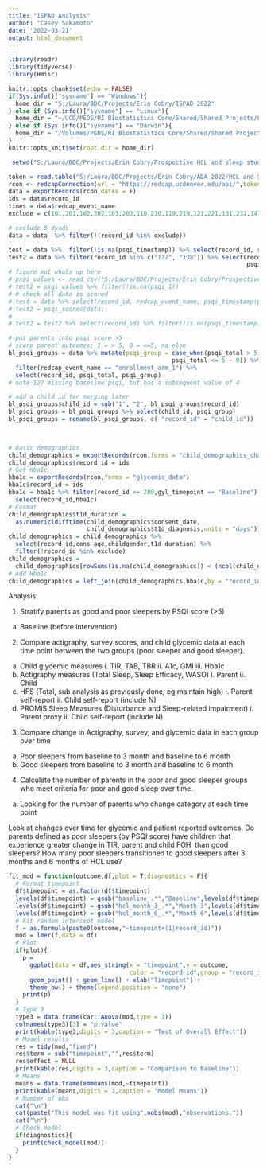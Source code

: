 ---
title: "ISPAD Analysis"
author: "Casey Sakamoto"
date: '2022-03-21'
output: html_document
---

```{r setup, include=FALSE}
library(readr)
library(tidyverse)
library(Hmisc)

knitr::opts_chunk$set(echo = FALSE)
if(Sys.info()["sysname"] == "Windows"){
  home_dir = "S:/Laura/BDC/Projects/Erin Cobry/ISPAD 2022"
} else if (Sys.info()["sysname"] == "Linux"){
  home_dir = "~/UCD/PEDS/RI Biostatistics Core/Shared/Shared Projects/Laura/BDC/Projects/Erin Cobry/ISPAD 2022"
} else if (Sys.info()["sysname"] == "Darwin"){
  home_dir = "/Volumes/PEDS/RI Biostatistics Core/Shared/Shared Projects/Laura/BDC/Projects/Erin Cobry/ISPAD 2022"
}
knitr::opts_knit$set(root.dir = home_dir)

 setwd("S:/Laura/BDC/Projects/Erin Cobry/Prospective HCL and sleep study")

```


```{r api import,include=FALSE}
token = read.table("S:/Laura/BDC/Projects/Erin Cobry/ADA 2022/HCL and Sleep/api_token.txt")[1,1]
rcon <- redcapConnection(url = "https://redcap.ucdenver.edu/api/",token = token)
data = exportRecords(rcon,dates = F)
ids = data$record_id
times = data$redcap_event_name
exclude = c(101,201,102,202,103,203,110,210,119,219,121,221,131,231,141,241)

# exclude 8 dyads
data = data  %>% filter(!(record_id %in% exclude)) 
```

```{r exploration, include=FALSE}
test = data %>%  filter(!is.na(psqi_timestamp)) %>% select(record_id, redcap_event_name,psqi_total, psqi_group)
test2 = data %>% filter(record_id %in% c("127", "138")) %>% select(record_id, redcap_event_name,
                                                                   psqi_timestamp:psqi_complete, psqi_group) %>% filter(!is.na(psqi_timestamp))
# figure out whats up here
# psqi_values <- read_csv("S:/Laura/BDC/Projects/Erin Cobry/Prospective HCL and sleep study/Data clean/psqi-values-2021-11-19_scored.csv") %>% filter(!(record_id %in% exclude))
# test2 = psqi_values %>% filter(!is.na(psqi_1))
# # check all data is scored
# test = data %>% select(record_id, redcap_event_name, psqi_timestamp:psqi_complete, psqi_group) %>% filter(!is.na(psqi_timestamp))
# test2 = psqi_scores(data)
# 
# test2 = test2 %>% select(record_id) %>% filter(!is.na(psqi_timestamp))

```

```{r data clean, include = FALSE}
# put parents into psqi score >5
# score parent outcomes; 1 = > 5, 0 = <=5, na else
bl_psqi_groups = data %>% mutate(psqi_group = case_when(psqi_total > 5 ~ 1,
                                              psqi_total <= 5 ~ 0)) %>%
  filter(redcap_event_name == "enrollment_arm_1") %>%
  select(record_id, psqi_total, psqi_group)
# note 127 missing baseline psqi, but has a subsequent value of 4

# add a child id for merging later
bl_psqi_groups$child_id = sub("1", "2", bl_psqi_groups$record_id)
bl_psqi_groups = bl_psqi_groups %>% select(child_id, psqi_group) 
bl_psqi_groups = rename(bl_psqi_groups, c( "record_id" = "child_id"))

  

# Basic demographics
child_demographics = exportRecords(rcon,forms = "child_demographics_chart_review")
child_demographics$record_id = ids
# Get Hba1c
hba1c = exportRecords(rcon,forms = "glycemic_data")
hba1c$record_id = ids
hba1c = hba1c %>% filter(record_id >= 200,gyl_timepoint == "Baseline") %>%
  select(record_id,hba1c)
# Format
child_demographics$t1d_duration = 
  as.numeric(difftime(child_demographics$consent_date,
                      child_demographics$t1d_diagnosis,units = "days"))/365.25
child_demographics = child_demographics %>% 
  select(record_id,cons_age,childgender,t1d_duration) %>%
  filter(!record_id %in% exclude)
child_demographics = 
  child_demographics[rowSums(is.na(child_demographics)) < (ncol(child_demographics)-1),]
# Add Hba1c
child_demographics = left_join(child_demographics,hba1c,by = "record_id")
```
Analysis:

1.	Stratify parents as good and poor sleepers by PSQI score (>5)
  a.	Baseline (before intervention)

2.	Compare actigraphy, survey scores, and child glycemic data at each time point between the two groups (poor sleeper and good sleeper).
  a.	Child glycemic measures
    i.	TIR, TAB, TBR
    ii.	A1c, GMI
    iii.	Hba1c
  b.	Actigraphy measures (Total Sleep, Sleep Efficacy, WASO)
    i.	Parent
    ii.	Child
  c.	HFS (Total, sub analysis as previously done, eg maintain high)
    i.	Parent self-report
    ii.	Child self-report (include N)
  d.	PROMIS Sleep Measures (Disturbance and Sleep-related impairment)
    i.	Parent proxy
    ii.	Child self-report (include N)

3.	Compare change in Actigraphy, survey, and glycemic data in each group over time
  a.	Poor sleepers from baseline to 3 month and baseline to 6 month
  b.	Good sleepers from baseline to 3 month and baseline to 6 month

4.	Calculate the number of parents in the poor and good sleeper groups who meet criteria for poor and good sleep over time. 
  a.	Looking for the number of parents who change category at each time point



Look at changes over time for glycemic and patient reported outcomes. Do parents defined as poor sleepers (by PSQI score) have children that experience greater change in TIR, parent and child FOH, than good sleepers? How many poor sleepers transitioned to good sleepers after 3 months and 6 months of HCL use? 

```{r model functions}
fit_mod = function(outcome,df,plot = T,diagnostics = F){
  # Format timepoint
  df$timepoint = as.factor(df$timepoint)
  levels(df$timepoint) = gsub("baseline_.*","Baseline",levels(df$timepoint))
  levels(df$timepoint) = gsub("hcl_month_3_.*","Month 3",levels(df$timepoint))
  levels(df$timepoint) = gsub("hcl_month_6_.*","Month 6",levels(df$timepoint))
  # Fit random intercept model
  f = as.formula(paste0(outcome,"~timepoint+(1|record_id)"))
  mod = lmer(f,data = df)
  # Plot
  if(plot){
    p = 
      ggplot(data = df,aes_string(x = "timepoint",y = outcome,
                                  color = "record_id",group = "record_id")) + 
      geom_point() + geom_line() + xlab("Timepoint") +
      theme_bw() + theme(legend.position = "none")
    print(p)
  }
  # Type 3
  type3 = data.frame(car::Anova(mod,type = 3))
  colnames(type3)[3] = "p.value"
  print(kable(type3,digits = 3,caption = "Test of Overall Effect"))
  # Model results
  res = tidy(mod,"fixed")
  res$term = sub("timepoint","",res$term)
  res$effect = NULL
  print(kable(res,digits = 3,caption = "Comparison to Baseline"))
  # Means
  means = data.frame(emmeans(mod,~timepoint))
  print(kable(means,digits = 3,caption = "Model Means"))
  # Number of obs
  cat("\n")
  cat(paste("This model was fit using",nobs(mod),"observations."))
  cat("\n")
  # Check model
  if(diagnostics){
    print(check_model(mod))
  }
}
```